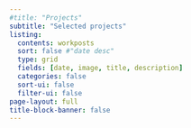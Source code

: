 ```yaml
---
#title: "Projects"
subtitle: "Selected projects"
listing:
  contents: workposts
  sort: false #"date desc"
  type: grid
  fields: [date, image, title, description]
  categories: false
  sort-ui: false
  filter-ui: false
page-layout: full 
title-block-banner: false
---
```

